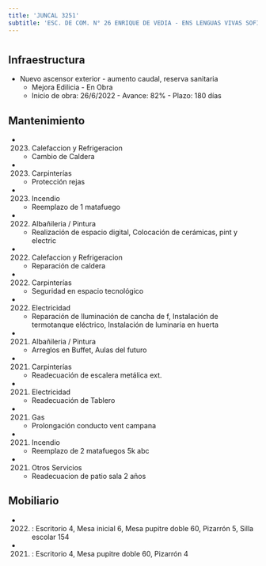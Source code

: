 ```yaml
---
title: 'JUNCAL 3251'
subtitle: 'ESC. DE COM. N° 26 ENRIQUE DE VEDIA - ENS LENGUAS VIVAS SOFIA DE SPANGENBERG - ESCUELA DE MAESTROS ([A] 04)'
---
```


#
## Infraestructura

* Nuevo ascensor exterior - aumento caudal, reserva sanitaria 
    + Mejora Edilicia - En Obra 
    + Inicio de obra: 26/6/2022 - Avance: 82% - Plazo: 180 días 






## Mantenimiento

*  (2023) Calefaccion y Refrigeracion 
    + Cambio de Caldera

*  (2023) Carpinterías 
    + Protección rejas

*  (2023) Incendio 
    + Reemplazo de 1 matafuego

*  (2022) Albañileria / Pintura 
    + Realización de espacio digital, Colocación de cerámicas, pint y electric

*  (2022) Calefaccion y Refrigeracion 
    + Reparación de caldera

*  (2022) Carpinterías 
    + Seguridad en espacio tecnológico

*  (2022) Electricidad 
    + Reparación de Iluminación de cancha de f, Instalación de termotanque eléctrico, Instalación de luminaria en huerta

*  (2021) Albañileria / Pintura 
    + Arreglos en Buffet, Aulas del futuro

*  (2021) Carpinterías 
    + Readecuación de escalera metálica ext.

*  (2021) Electricidad 
    + Readecuación de Tablero

*  (2021) Gas 
    + Prolongación conducto vent campana

*  (2021) Incendio 
    + Reemplazo de 2 matafuegos 5k abc

*  (2021) Otros Servicios 
    + Readecuacion de patio sala 2 años





## Mobiliario

*  (2022) : Escritorio 4, Mesa inicial 6, Mesa pupitre doble 60, Pizarrón 5, Silla escolar 154 

*  (2021) : Escritorio 4, Mesa pupitre doble 60, Pizarrón 4 



